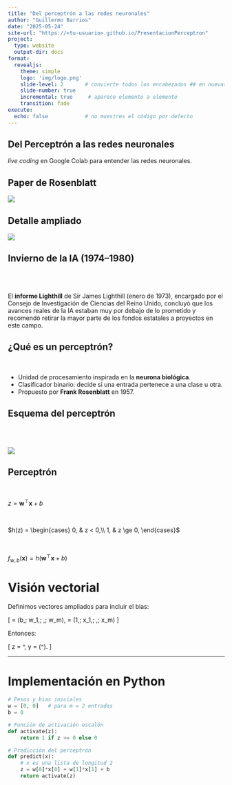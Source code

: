 ```yaml
---
title: "Del perceptrón a las redes neuronales"
author: "Guillermo Barrios"
date: "2025-05-24"
site-url: "https://<tu-usuario>.github.io/PresentacionPerceptron"
project:
  type: website
  output-dir: docs  
format:
  revealjs:
    theme: simple
    logo: 'img/logo.png'
    slide-level: 2       # convierte todos los encabezados ## en nuevas diapositivas
    slide-number: true
    incremental: true     # aparece elemento a elemento
    transition: fade
execute:
  echo: false            # no muestres el código por defecto
---
```



## Del Perceptrón a las redes neuronales {.center}
::: incremental 
_live coding_ en Google Colab para entender las redes neuronales.
:::


## Paper de Rosenblatt

![](img/summary_perceptron.png){ .lightbox}



## Detalle ampliado

![](img/language_translation.png){ .lightbox }

## Invierno de la IA (1974--1980)


<br>
<br>


  El **informe Lighthill** de Sir James Lighthill (enero de 1973), encargado por el Consejo de Investigación de Ciencias del Reino Unido, concluyó que los avances reales de la IA estaban muy por debajo de lo prometido y recomendó retirar la mayor parte de los fondos estatales a proyectos en este campo.


## ¿Qué es un perceptrón?

<br>

- Unidad de procesamiento inspirada en la **neurona biológica**.  
- Clasificador binario: decide si una entrada pertenece a una clase u otra.  
- Propuesto por **Frank Rosenblatt** en 1957.


## Esquema del perceptrón

<br>
<br>

![](img/perceptron_scheme.png){ .lightbox}


## Perceptrón

<br>

$z = \mathbf{w}^\top \mathbf{x} + b$

<br>

$h(z) =
\begin{cases}
0, & z < 0,\\
1, & z \ge 0,
\end{cases}$

<br>

$f_{w,b}(\mathbf{x}) = h\bigl(\mathbf{w}^\top \mathbf{x} + b\bigr)$


# Visión vectorial

Definimos vectores ampliados para incluir el bias:

\[
\mathbf{w} = (b,\; w_1,\; \dots,\; w_m), 
\quad
\mathbf{x} = (1,\; x_1,\; \dots,\; x_m)
\]

Entonces:

\[
z = \mathbf{w}^\top \mathbf{x},
\quad
y = \phi\bigl(\mathbf{w}^\top \mathbf{x}\bigr).
\]

---

# Implementación en Python

```python
# Pesos y bias iniciales
w = [0, 0]   # para m = 2 entradas
b = 0

# Función de activación escalón
def activate(z):
    return 1 if z >= 0 else 0

# Predicción del perceptrón
def predict(x):
    # x es una lista de longitud 2
    z = w[0]*x[0] + w[1]*x[1] + b
    return activate(z)
```
